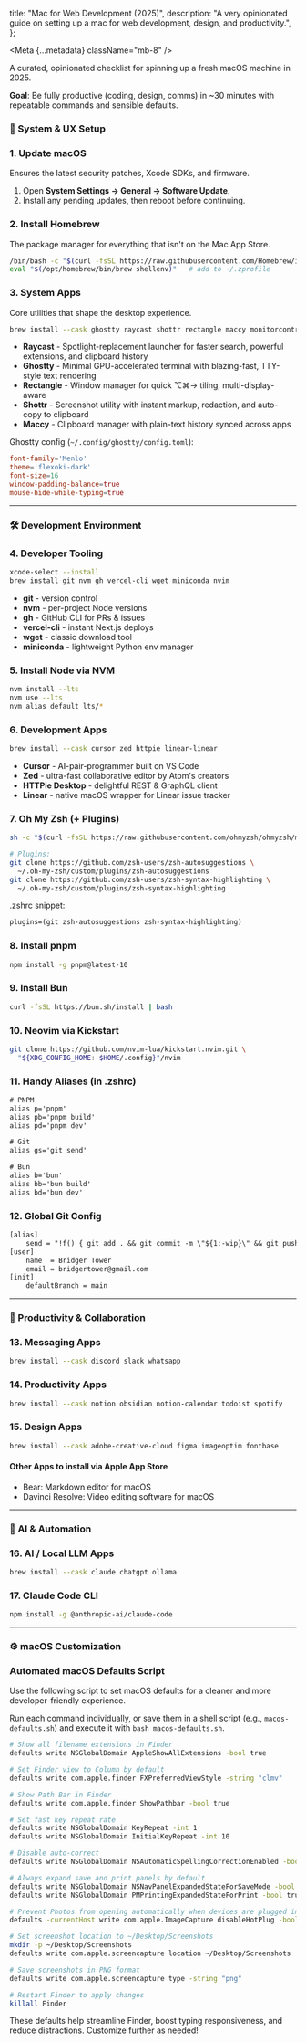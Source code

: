 
  title: "Mac for Web Development (2025)",
  description:
    "A very opinionated guide on setting up a mac for web development, design, and productivity.",
};

<Meta {...metadata} className="mb-8" />

<PostWrapper>

A curated, opinionated checklist for spinning up a fresh macOS machine in 2025.

**Goal**: Be fully productive (coding, design, comms) in ~30 minutes with repeatable commands and sensible defaults.

### 🔧 System & UX Setup

### 1. Update macOS

Ensures the latest security patches, Xcode SDKs, and firmware.

1. Open **System Settings → General → Software Update**.
2. Install any pending updates, then reboot before continuing.

### 2. Install Homebrew

The package manager for everything that isn't on the Mac App Store.

```bash
/bin/bash -c "$(curl -fsSL https://raw.githubusercontent.com/Homebrew/install/HEAD/install.sh)"
eval "$(/opt/homebrew/bin/brew shellenv)"   # add to ~/.zprofile
```

### 3. System Apps

Core utilities that shape the desktop experience.

```bash
brew install --cask ghostty raycast shottr rectangle maccy monitorcontrol
```

- **Raycast** - Spotlight-replacement launcher for faster search, powerful extensions, and clipboard history
- **Ghostty** - Minimal GPU-accelerated terminal with blazing-fast, TTY-style text rendering
- **Rectangle** - Window manager for quick ⌥⌘→ tiling, multi-display-aware
- **Shottr** - Screenshot utility with instant markup, redaction, and auto-copy to clipboard
- **Maccy** - Clipboard manager with plain-text history synced across apps

Ghostty config (`~/.config/ghostty/config.toml`):

```toml
font-family='Menlo'
theme='flexoki-dark'
font-size=16
window-padding-balance=true
mouse-hide-while-typing=true
```

---

### 🛠️ Development Environment

### 4. Developer Tooling

```bash
xcode-select --install
brew install git nvm gh vercel-cli wget miniconda nvim
```

- **git** - version control
- **nvm** - per-project Node versions
- **gh** - GitHub CLI for PRs & issues
- **vercel-cli** - instant Next.js deploys
- **wget** - classic download tool
- **miniconda** - lightweight Python env manager

### 5. Install Node via NVM

```bash
nvm install --lts
nvm use --lts
nvm alias default lts/*
```

### 6. Development Apps

```bash
brew install --cask cursor zed httpie linear-linear
```

- **Cursor** - AI-pair-programmer built on VS Code
- **Zed** - ultra-fast collaborative editor by Atom's creators
- **HTTPie Desktop** - delightful REST & GraphQL client
- **Linear** - native macOS wrapper for Linear issue tracker

### 7. Oh My Zsh (+ Plugins)

```bash
sh -c "$(curl -fsSL https://raw.githubusercontent.com/ohmyzsh/ohmyzsh/master/tools/install.sh)"

# Plugins:
git clone https://github.com/zsh-users/zsh-autosuggestions \
  ~/.oh-my-zsh/custom/plugins/zsh-autosuggestions
git clone https://github.com/zsh-users/zsh-syntax-highlighting \
  ~/.oh-my-zsh/custom/plugins/zsh-syntax-highlighting
```

.zshrc snippet:

```txt
plugins=(git zsh-autosuggestions zsh-syntax-highlighting)
```

### 8. Install pnpm

```bash
npm install -g pnpm@latest-10
```

### 9. Install Bun

```bash
curl -fsSL https://bun.sh/install | bash
```

### 10. Neovim via Kickstart

```bash
git clone https://github.com/nvim-lua/kickstart.nvim.git \
  "${XDG_CONFIG_HOME:-$HOME/.config}"/nvim
```

### 11. Handy Aliases (in .zshrc)

```txt
# PNPM
alias p='pnpm'
alias pb='pnpm build'
alias pd='pnpm dev'

# Git
alias gs='git send'

# Bun
alias b='bun'
alias bb='bun build'
alias bd='bun dev'
```

### 12. Global Git Config

```txt
[alias]
    send = "!f() { git add . && git commit -m \"${1:-wip}\" && git push; }; f"
[user]
    name  = Bridger Tower
    email = bridgertower@gmail.com
[init]
    defaultBranch = main
```

---

### 📡 Productivity & Collaboration

### 13. Messaging Apps

```bash
brew install --cask discord slack whatsapp
```

### 14. Productivity Apps

```bash
brew install --cask notion obsidian notion-calendar todoist spotify
```

### 15. Design Apps

```bash
brew install --cask adobe-creative-cloud figma imageoptim fontbase
```

#### Other Apps to install via Apple App Store

- Bear: Markdown editor for macOS
- Davinci Resolve: Video editing software for macOS

---

### 🤖 AI & Automation

### 16. AI / Local LLM Apps

```bash
brew install --cask claude chatgpt ollama
```

### 17. Claude Code CLI

```bash
npm install -g @anthropic-ai/claude-code
```

---

### ⚙️ macOS Customization

### Automated macOS Defaults Script

Use the following script to set macOS defaults for a cleaner and more developer-friendly experience.

Run each command individually, or save them in a shell script (e.g., `macos-defaults.sh`) and execute it with `bash macos-defaults.sh`.

```bash
# Show all filename extensions in Finder
defaults write NSGlobalDomain AppleShowAllExtensions -bool true

# Set Finder view to Column by default
defaults write com.apple.finder FXPreferredViewStyle -string "clmv"

# Show Path Bar in Finder
defaults write com.apple.finder ShowPathbar -bool true

# Set fast key repeat rate
defaults write NSGlobalDomain KeyRepeat -int 1
defaults write NSGlobalDomain InitialKeyRepeat -int 10

# Disable auto-correct
defaults write NSGlobalDomain NSAutomaticSpellingCorrectionEnabled -bool false

# Always expand save and print panels by default
defaults write NSGlobalDomain NSNavPanelExpandedStateForSaveMode -bool true
defaults write NSGlobalDomain PMPrintingExpandedStateForPrint -bool true

# Prevent Photos from opening automatically when devices are plugged in
defaults -currentHost write com.apple.ImageCapture disableHotPlug -bool true

# Set screenshot location to ~/Desktop/Screenshots
mkdir -p ~/Desktop/Screenshots
defaults write com.apple.screencapture location ~/Desktop/Screenshots

# Save screenshots in PNG format
defaults write com.apple.screencapture type -string "png"

# Restart Finder to apply changes
killall Finder

```

These defaults help streamline Finder, boost typing responsiveness, and reduce distractions. Customize further as needed!

</PostWrapper>

